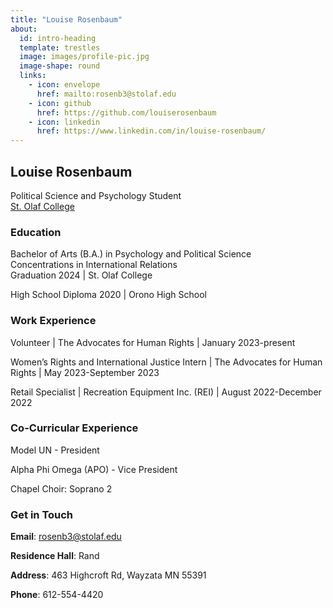 ```yaml
---
title: "Louise Rosenbaum"
about:
  id: intro-heading
  template: trestles
  image: images/profile-pic.jpg
  image-shape: round
  links:
    - icon: envelope
      href: mailto:rosenb3@stolaf.edu
    - icon: github
      href: https://github.com/louiserosenbaum
    - icon: linkedin
      href: https://www.linkedin.com/in/louise-rosenbaum/
---
```


::: {#intro-heading}

## Louise Rosenbaum

Political Science and Psychology Student <br> 
[St. Olaf College](https://wp.stolaf.edu/)

### Education

Bachelor of Arts (B.A.) in Psychology and Political Science  
Concentrations in International Relations  
Graduation 2024 | St. Olaf College

High School Diploma 2020 | Orono High School

### Work Experience

Volunteer | The Advocates for Human Rights | January 2023-present

Women's Rights and International Justice Intern | The Advocates for Human Rights | May 2023-September 2023

Retail Specialist | Recreation Equipment Inc. (REI) | August 2022-December 2022

### Co-Curricular Experience

Model UN - President

Alpha Phi Omega (APO) - Vice President

Chapel Choir: Soprano 2

:::

### Get in Touch

**Email**: <a href='mailto:rosenb3@stolaf.edu'>rosenb3@stolaf.edu</a>

**Residence Hall**: Rand

**Address**: 463 Highcroft Rd, Wayzata MN 55391

**Phone**: 612-554-4420